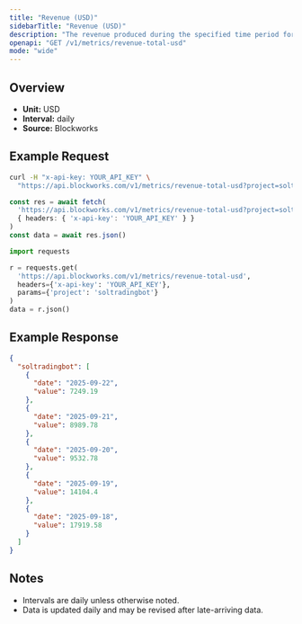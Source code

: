 ```yaml
---
title: "Revenue (USD)"
sidebarTitle: "Revenue (USD)"
description: "The revenue produced during the specified time period for given project."
openapi: "GET /v1/metrics/revenue-total-usd"
mode: "wide"
---
```


## Overview

- **Unit:** USD
- **Interval:** daily
- **Source:** Blockworks

## Example Request

<CodeGroup>

```bash cURL
curl -H "x-api-key: YOUR_API_KEY" \
  "https://api.blockworks.com/v1/metrics/revenue-total-usd?project=soltradingbot"
```

```typescript TypeScript
const res = await fetch(
  'https://api.blockworks.com/v1/metrics/revenue-total-usd?project=soltradingbot',
  { headers: { 'x-api-key': 'YOUR_API_KEY' } }
)
const data = await res.json()
```

```python Python
import requests

r = requests.get(
  'https://api.blockworks.com/v1/metrics/revenue-total-usd',
  headers={'x-api-key': 'YOUR_API_KEY'},
  params={'project': 'soltradingbot'}
)
data = r.json()
```

</CodeGroup>

## Example Response

```json
{
  "soltradingbot": [
    {
      "date": "2025-09-22",
      "value": 7249.19
    },
    {
      "date": "2025-09-21",
      "value": 8989.78
    },
    {
      "date": "2025-09-20",
      "value": 9532.78
    },
    {
      "date": "2025-09-19",
      "value": 14104.4
    },
    {
      "date": "2025-09-18",
      "value": 17919.58
    }
  ]
}
```

## Notes
- Intervals are daily unless otherwise noted.
- Data is updated daily and may be revised after late-arriving data.